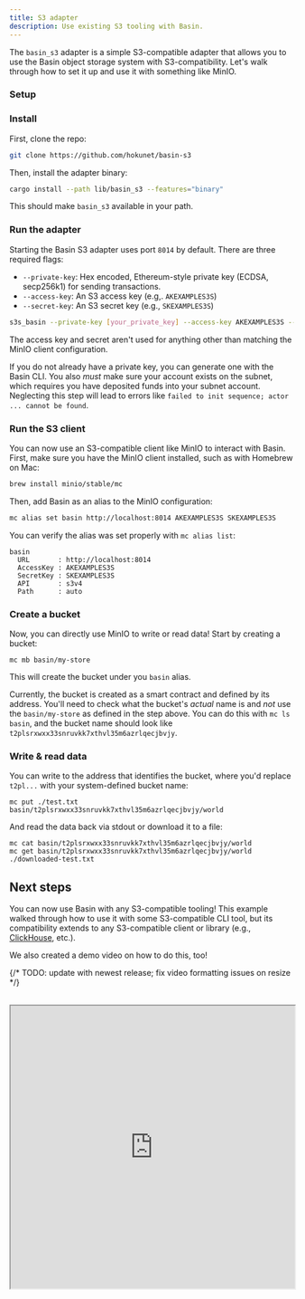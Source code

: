 ```yaml
---
title: S3 adapter
description: Use existing S3 tooling with Basin.
---
```



The `basin_s3` adapter is a simple S3-compatible adapter that allows you to use the Basin object storage system with
S3-compatibility. Let's walk through how to set it up and use it with something like MinIO.

### Setup

<Steps>
  
### Install

First, clone the repo:

```sh
git clone https://github.com/hokunet/basin-s3
```

Then, install the adapter binary:

```sh
cargo install --path lib/basin_s3 --features="binary"
```

This should make `basin_s3` available in your path.

### Run the adapter

Starting the Basin S3 adapter uses port `8014` by default. There are three required flags:

- `--private-key`: Hex encoded, Ethereum-style private key (ECDSA, secp256k1) for sending transactions.
- `--access-key`: An S3 access key (e.g,. `AKEXAMPLES3S`)
- `--secret-key`: An S3 secret key (e.g., `SKEXAMPLES3S`)

```sh
s3s_basin --private-key [your_private_key] --access-key AKEXAMPLES3S --secret-key SKEXAMPLES3S
```

The access key and secret aren't used for anything other than matching the MinIO client configuration.

<Callout type="info">

If you do not already have a private key, you can generate one with the Basin CLI. You also _must_ make sure your
account exists on the subnet, which requires you have deposited funds into your subnet account. Neglecting this step
will lead to errors like `failed to init sequence; actor ... cannot be found`.

</Callout>

### Run the S3 client

You can now use an S3-compatible client like MinIO to interact with Basin. First, make sure you have the MinIO client
installed, such as with Homebrew on Mac:

```sh
brew install minio/stable/mc
```

Then, add Basin as an alias to the MinIO configuration:

```sh
mc alias set basin http://localhost:8014 AKEXAMPLES3S SKEXAMPLES3S
```

You can verify the alias was set properly with `mc alias list`:

```
basin
  URL       : http://localhost:8014
  AccessKey : AKEXAMPLES3S
  SecretKey : SKEXAMPLES3S
  API       : s3v4
  Path      : auto
```

### Create a bucket

Now, you can directly use MinIO to write or read data! Start by creating a bucket:

```
mc mb basin/my-store
```

This will create the bucket under you `basin` alias.

<Callout type="info">

Currently, the bucket is created as a smart contract and defined by its address. You'll need to check what the bucket's
_actual_ name is and _not_ use the `basin/my-store` as defined in the step above. You can do this with `mc ls basin`,
and the bucket name should look like `t2plsrxwxx33snruvkk7xthvl35m6azrlqecjbvjy`.

</Callout>

### Write & read data

You can write to the address that identifies the bucket, where you'd replace `t2pl...` with your system-defined bucket
name:

```
mc put ./test.txt basin/t2plsrxwxx33snruvkk7xthvl35m6azrlqecjbvjy/world
```

And read the data back via stdout or download it to a file:

```
mc cat basin/t2plsrxwxx33snruvkk7xthvl35m6azrlqecjbvjy/world
mc get basin/t2plsrxwxx33snruvkk7xthvl35m6azrlqecjbvjy/world ./downloaded-test.txt
```

</Steps>

## Next steps

You can now use Basin with any S3-compatible tooling! This example walked through how to use it with some S3-compatible
CLI tool, but its compatibility extends to any S3-compatible client or library (e.g.,
[ClickHouse](https://clickhouse.com/), etc.).

We also created a demo video on how to do this, too!

{/* TODO: update with newest release; fix video formatting issues on resize */}

<div className="w-full">
  <br />
  <iframe
    className="w-full aspect-video"
    width="100%"
    height="500px"
    title="Basin CLI"
    src="https://drive.google.com/file/d/1Kou_jeFg3HgAAMBI8vvvAHLXl0yge-zV/preview"
    allow="accelerometer; autoplay; clipboard-write; encrypted-media; gyroscope; picture-in-picture"
    allowFullScreen
  />
</div>
